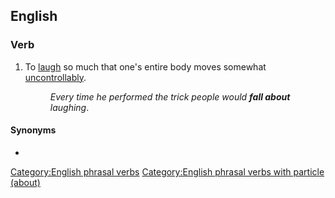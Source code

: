 ==English==

===Verb===
{{en-verb|head=fall about|falls about|falling about|fell about|fell about}}

# To [[laugh]] so much that one's entire body moves somewhat [[uncontrollably]].
#: ''Every time he performed the trick people would '''fall about''' laughing''.

====Synonyms====
* {{l|en|fall about the place}}

[[Category:English phrasal verbs]]
[[Category:English phrasal verbs with particle (about)]]